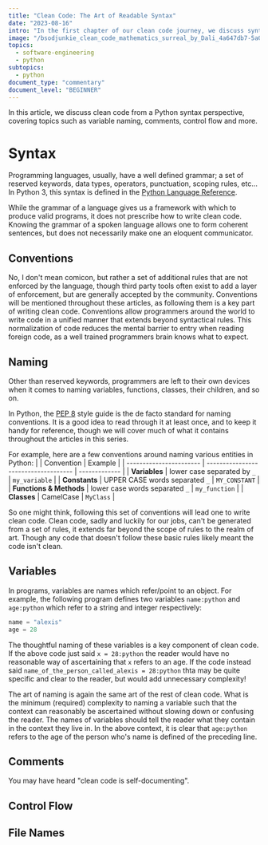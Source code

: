 ```yaml
---
title: "Clean Code: The Art of Readable Syntax"
date: "2023-08-16"
intro: "In the first chapter of our clean code journey, we discuss syntax, starting from the naming of variables, the writing of comments and much more!"
image: "/bsodjunkie_clean_code_mathematics_surreal_by_Dali_4a647db7-5a0d-417c-830c-3eee421fa18a.png"
topics:
  - software-engineering
  - python
subtopics:
  - python
document_type: "commentary"
document_level: "BEGINNER"
---
```


<QuoteComponent
  author="Andrew Hunt and David Thomas"
  text="How you write code is as much a matter of personal style as how you wear your hair. But just as there are bad hair days, there are bad code days."
  source="The Pragmatic Programmer"
/>

In this article, we discuss clean code from a Python syntax perspective, covering topics such as variable naming, comments, control flow and more.

# Syntax

<QuoteComponent
  author="ChatGPT"
  text="Syntax refers to the arrangement of words and phrases to create well-formed sentences in a language."
/>

Programming languages, usually, have a well defined grammar; a set of reserved keywords,
data types, operators, punctuation, scoping rules, etc... In Python 3, this syntax
is defined in the [Python Language Reference](https://docs.python.org/3/reference/index.html).

While the grammar of a language gives us a framework with which to produce valid programs, it does not prescribe how to write clean code. Knowing the grammar of a spoken language allows one to form coherent sentences, but does not necessarily make one an eloquent communicator.

## Conventions

No, I don't mean comicon, but rather a set of additional rules that are not enforced by the language, though third party tools often exist to add a layer of enforcement, but are generally accepted by the community. Conventions will be mentioned throughout these articles, as following them is a key part of writing clean code. Conventions allow programmers around the world to write code in a unified manner that extends beyond syntactical rules. This normalization of code reduces the mental barrier to entry when reading foreign code, as a well trained programmers brain knows what to expect.

## Naming

Other than reserved keywords, programmers are left to their own devices when it comes to naming variables, functions, classes, their children, and so on.

In Python, the [PEP 8](https://www.python.org/dev/peps/pep-0008/) style guide is the de facto standard for naming conventions. It is a good idea to read through it at least once, and to keep it handy for reference, though we will cover much of what it contains throughout the articles in this series.

For example, here are a few conventions around naming various entities in Python:
| | Convention | Example |
| ----------------------- | ------------------------------------ | ------------- |
| **Variables** | lower case separated by `_` | `my_variable` |
| **Constants** | UPPER CASE words separated `_` | `MY_CONSTANT` |
| **Functions & Methods** | lower case words separated `_` | `my_function` |
| **Classes** | CamelCase | `MyClass` |

So one might think, following this set of conventions will lead one to write clean code. Clean code, sadly and luckily for our jobs, can't be generated from a set of rules, it extends far beyond the scope of rules to the realm of art. Though any code that doesn't follow these basic rules likely meant the code isn't clean.

## Variables

In programs, variables are names which refer/point to an object. For example, the following program defines two variables `name:python` and `age:python` which refer to a string and integer respectively:

```python
name = "alexis"
age = 28
```

The thoughtful naming of these variables is a key component of clean code. If the above code just said `x = 28:python` the reader would have no reasonable way of ascertaining that `x` refers to an age. If the code instead said `name_of_the_person_called_alexis = 28:python` thta may be quite specific and clear to the reader, but would add unnecessary complexity!

The art of naming is again the same art of the rest of clean code. What is the minimum (required) complexity to naming a variable such that the context can reasonably be ascertained without slowing down or confusing the reader. The names of variables should tell the reader what they contain in the context they live in. In the above context, it is clear that `age:python` refers to the age of the person who's name is defined of the preceding line.

## Comments

You may have heard "clean code is self-documenting".

## Control Flow

## File Names

